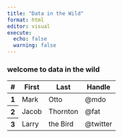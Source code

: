 ```yaml
---
title: "Data in the Wild"
format: html
editor: visual
execute:
  echo: false
  warning: false
---
```


### welcome to data in the wild


```{=html}
<table class="table table-striped">
  <thead>
    <tr>
      <th scope="col">#</th>
      <th scope="col">First</th>
      <th scope="col">Last</th>
      <th scope="col">Handle</th>
    </tr>
  </thead>
  <tbody>
    <tr>
      <th scope="row">1</th>
      <td>Mark</td>
      <td>Otto</td>
      <td>@mdo</td>
    </tr>
    <tr>
      <th scope="row">2</th>
      <td>Jacob</td>
      <td>Thornton</td>
      <td>@fat</td>
    </tr>
    <tr>
      <th scope="row">3</th>
      <td>Larry</td>
      <td>the Bird</td>
      <td>@twitter</td>
    </tr>
  </tbody>
</table>
```